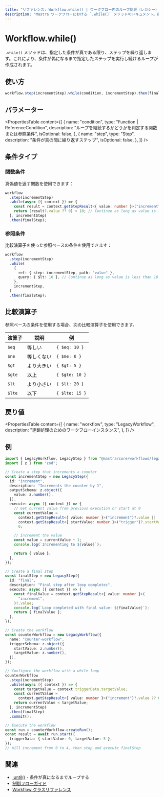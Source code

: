 ```yaml
---
title: "リファレンス: Workflow.while() | ワークフロー内のループ処理（レガシー） | Mastra ドキュメント"
description: "Mastra ワークフローにおける `.while()` メソッドのドキュメント。指定した条件が真である限り、ステップを繰り返します。"
---
```


# Workflow.while()

`.while()` メソッドは、指定した条件が真である限り、ステップを繰り返します。これにより、条件が偽になるまで指定したステップを実行し続けるループが作成されます。

## 使い方

```typescript
workflow.step(incrementStep).while(condition, incrementStep).then(finalStep);
```

## パラメーター

<PropertiesTable
  content={[
    {
      name: "condition",
      type: "Function | ReferenceCondition",
      description:
        "ループを継続するかどうかを判定する関数または参照条件",
      isOptional: false,
    },
    {
      name: "step",
      type: "Step",
      description: "条件が真の間に繰り返すステップ",
      isOptional: false,
    },
  ]}
/>

## 条件タイプ

### 関数条件

真偽値を返す関数を使用できます：

```typescript
workflow
  .step(incrementStep)
  .while(async ({ context }) => {
    const result = context.getStepResult<{ value: number }>("increment");
    return (result?.value ?? 0) < 10; // Continue as long as value is less than 10
  }, incrementStep)
  .then(finalStep);
```

### 参照条件

比較演算子を使った参照ベースの条件を使用できます：

```typescript
workflow
  .step(incrementStep)
  .while(
    {
      ref: { step: incrementStep, path: "value" },
      query: { $lt: 10 }, // Continue as long as value is less than 10
    },
    incrementStep,
  )
  .then(finalStep);
```

## 比較演算子

参照ベースの条件を使用する場合、次の比較演算子を使用できます。

| 演算子    | 説明                     | 例              |
| -------- | ------------------------ | -------------- |
| `$eq`    | 等しい                   | `{ $eq: 10 }`  |
| `$ne`    | 等しくない               | `{ $ne: 0 }`   |
| `$gt`    | より大きい               | `{ $gt: 5 }`   |
| `$gte`   | 以上                     | `{ $gte: 10 }` |
| `$lt`    | より小さい               | `{ $lt: 20 }`  |
| `$lte`   | 以下                     | `{ $lte: 15 }` |

## 戻り値

<PropertiesTable
  content={[
    {
      name: "workflow",
      type: "LegacyWorkflow",
      description: "連鎖処理のためのワークフローインスタンス",
    },
  ]}
/>

## 例

```typescript
import { LegacyWorkflow, LegacyStep } from "@mastra/core/workflows/legacy";
import { z } from "zod";

// Create a step that increments a counter
const incrementStep = new LegacyStep({
  id: "increment",
  description: "Increments the counter by 1",
  outputSchema: z.object({
    value: z.number(),
  }),
  execute: async ({ context }) => {
    // Get current value from previous execution or start at 0
    const currentValue =
      context.getStepResult<{ value: number }>("increment")?.value ||
      context.getStepResult<{ startValue: number }>("trigger")?.startValue ||
      0;

    // Increment the value
    const value = currentValue + 1;
    console.log(`Incrementing to ${value}`);

    return { value };
  },
});

// Create a final step
const finalStep = new LegacyStep({
  id: "final",
  description: "Final step after loop completes",
  execute: async ({ context }) => {
    const finalValue = context.getStepResult<{ value: number }>(
      "increment",
    )?.value;
    console.log(`Loop completed with final value: ${finalValue}`);
    return { finalValue };
  },
});

// Create the workflow
const counterWorkflow = new LegacyWorkflow({
  name: "counter-workflow",
  triggerSchema: z.object({
    startValue: z.number(),
    targetValue: z.number(),
  }),
});

// Configure the workflow with a while loop
counterWorkflow
  .step(incrementStep)
  .while(async ({ context }) => {
    const targetValue = context.triggerData.targetValue;
    const currentValue =
      context.getStepResult<{ value: number }>("increment")?.value ?? 0;
    return currentValue < targetValue;
  }, incrementStep)
  .then(finalStep)
  .commit();

// Execute the workflow
const run = counterWorkflow.createRun();
const result = await run.start({
  triggerData: { startValue: 0, targetValue: 5 },
});
// Will increment from 0 to 4, then stop and execute finalStep
```

## 関連

- [.until()](./until.mdx) - 条件が真になるまでループする
- [制御フローガイド](../../docs/workflows-legacy/control-flow.mdx)
- [Workflow クラスリファレンス](./workflow.mdx)
